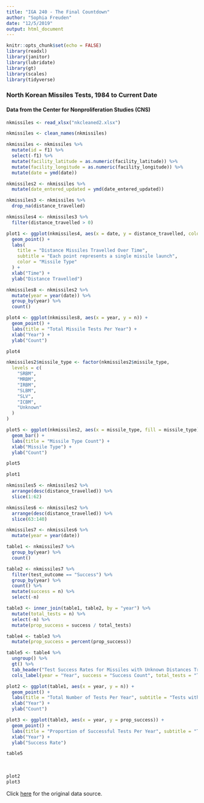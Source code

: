 ```yaml
---
title: "IGA 240 - The Final Countdown"
author: "Sophia Freuden"
date: "12/5/2019"
output: html_document
---
```


```r
knitr::opts_chunk$set(echo = FALSE)
library(readxl)
library(janitor)
library(lubridate)
library(gt)
library(scales)
library(tidyverse)
```

### North Korean Missiles Tests, 1984 to Current Date

#### Data from the Center for Nonproliferation Studies (CNS)

```r
nkmissiles <- read_xlsx("nkcleaned2.xlsx")

nkmissiles <- clean_names(nkmissiles)

nkmissiles <- nkmissiles %>%
  mutate(id = f1) %>%
  select(-f1) %>%
  mutate(facility_latitude = as.numeric(facility_latitude)) %>%
  mutate(facility_longitude = as.numeric(facility_longitude)) %>%
  mutate(date = ymd(date))

nkmissiles2 <- nkmissiles %>%
  mutate(date_entered_updated = ymd(date_entered_updated))
```

```r
nkmissiles3 <- nkmissiles %>%
  drop_na(distance_travelled)
```

```r
nkmissiles4 <- nkmissiles3 %>%
  filter(distance_travelled > 0)
```

```r
plot1 <- ggplot(nkmissiles4, aes(x = date, y = distance_travelled, color = missile_type)) +
  geom_point() +
  labs(
    title = "Distance Missiles Travelled Over Time",
    subtitle = "Each point represents a single missile launch",
    color = "Missile Type"
  ) +
  xlab("Time") +
  ylab("Distance Travelled")
```

```r
nkmissiles8 <- nkmissiles2 %>%
  mutate(year = year(date)) %>%
  group_by(year) %>%
  count()

plot4 <- ggplot(nkmissiles8, aes(x = year, y = n)) +
  geom_point() +
  labs(title = "Total Missile Tests Per Year") +
  xlab("Year") +
  ylab("Count")

plot4
```

```r
nkmissiles2$missile_type <- factor(nkmissiles2$missile_type,
  levels = c(
    "SRBM",
    "MRBM",
    "IRBM",
    "SLBM",
    "SLV",
    "ICBM",
    "Unknown"
  )
)
```


```r
plot5 <- ggplot(nkmissiles2, aes(x = missile_type, fill = missile_type)) +
  geom_bar() +
  labs(title = "Missile Type Count") +
  xlab("Missile Type") +
  ylab("Count")

plot5
```


```r
plot1
```


```r
nkmissiles5 <- nkmissiles2 %>%
  arrange(desc(distance_travelled)) %>%
  slice(1:62)
```

```r
nkmissiles6 <- nkmissiles2 %>%
  arrange(desc(distance_travelled)) %>%
  slice(63:140)
```

```r
nkmissiles7 <- nkmissiles6 %>%
  mutate(year = year(date))

table1 <- nkmissiles7 %>%
  group_by(year) %>%
  count()

table2 <- nkmissiles7 %>%
  filter(test_outcome == "Success") %>%
  group_by(year) %>%
  count() %>%
  mutate(success = n) %>%
  select(-n)

table3 <- inner_join(table1, table2, by = "year") %>%
  mutate(total_tests = n) %>%
  select(-n) %>%
  mutate(prop_success = success / total_tests)

table4 <- table3 %>%
  mutate(prop_success = percent(prop_success))

table5 <- table4 %>%
  ungroup() %>%
  gt() %>%
  tab_header("Test Success Rates for Missiles with Unknown Distances Travelled") %>%
  cols_label(year = "Year", success = "Success Count", total_tests = "Total Count", prop_success = "Percent Successful")
```

```r
plot2 <- ggplot(table1, aes(x = year, y = n)) +
  geom_point() +
  labs(title = "Total Number of Tests Per Year", subtitle = "Tests with unknown distances travelled only") +
  xlab("Year") +
  ylab("Count")
```

```r
plot3 <- ggplot(table3, aes(x = year, y = prop_success)) +
  geom_point() +
  labs(title = "Proportion of Successful Tests Per Year", subtitle = "Tests with unknown distances travelled only") +
  xlab("Year") +
  ylab("Success Rate")
```

```r
table5
```
<br>
```r
plot2
plot3
```

Click <a href = "https://www.nti.org/analysis/articles/cns-north-korea-missile-test-database/">here</a> for the original data source.  

```r
```
